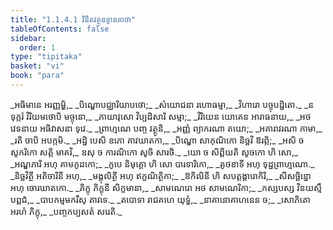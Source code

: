 ```yaml
---
title: "1.1.4.1 វិនីតវត្ថុឧទ្ទានគាថា"
tableOfContents: false
sidebar:
  order: 1
type: "tipitaka"
basket: "vi"
book: "para"
---
```



<DynamicBreadcrumb />

<Paragraph number="705" type="verses" book="para">
_អធិមានេ អរញ្ញម្ហិ,_  
_បិណ្ឌោបជ្ឈារិយាបថោ;_  
_សំយោជនា រហោធម្មា,_  
_វិហារោ បច្ចុបដ្ឋិតោ._  

</Paragraph>

<Paragraph number="706" type="verses" book="para">
_ន ទុក្ករំ វិរិយមថោបិ មច្ចុនោ,_  
_ភាយាវុសោ វិប្បដិសារិ សម្មា;_  
_វិរិយេន យោគេន អារាធនាយ,_  
_អថ វេទនាយ អធិវាសនា ទុវេ._  

</Paragraph>

<Paragraph number="707" type="verses" book="para">
_ព្រាហ្មណេ បញ្ច វត្ថូនិ,_  
_អញ្ញំ ព្យាករណា តយោ;_  
_អគារាវរណា កាមា,_  
_រតិ ចាបិ អបក្កមិ._  

</Paragraph>

<Paragraph number="708" type="verses" book="para">
_អដ្ឋិ បេសិ ឧភោ គាវឃាតកា,_  
_បិណ្ឌោ សាកុណិកោ និច្ឆវិ ឱរព្ភិ;_  
_អសិ ច សូករិកោ សត្តិ មាគវិ,_  
ឧសុ ច ការណិកោ សូចិ សារថិ._  

</Paragraph>

<Paragraph number="709" type="verses" book="para">
_យោ ច សិព្ពីយតិ សូចកោ ហិ សោ,_  
_អណ្ឌភារិ អហុ គាមកូដកោ;_  
_កូបេ និមុគ្គោ ហិ សោ បារទារិកោ,_  
_គូថខាទី អហុ ទុដ្ឋព្រាហ្មណោ._  

</Paragraph>

<Paragraph number="710" type="verses" book="para">
_និច្ឆវិត្ថី អតិចារិនី អហុ,_  
_មង្គុលិត្ថី អហុ ឥក្ខណិត្ថិកា;_  
_ឱកិលិនី ហិ សបត្តង្គារោកិរិ,_  
_សីសច្ឆិន្នោ អហុ ចោរឃាតកោ._  

</Paragraph>

<Paragraph number="711" type="verses" book="para">
_ភិក្ខុ ភិក្ខុនី សិក្ខមានា,_  
_សាមណេរោ អថ សាមណេរិកា;_  
_កស្សបស្ស វិនយស្មឹ បព្ពជំ,_  
_បាបកម្មមករឹសុ តាវទេ._  

</Paragraph>

<Paragraph number="712" type="verses" book="para">
_តបោទា រាជគហេ យុទ្ធំ,_  
_នាគានោគាហនេន ច;_  
_សោភិតោ អរហំ ភិក្ខុ,_  
_បញ្ចកប្បសតំ សរេតិ._
</Paragraph>